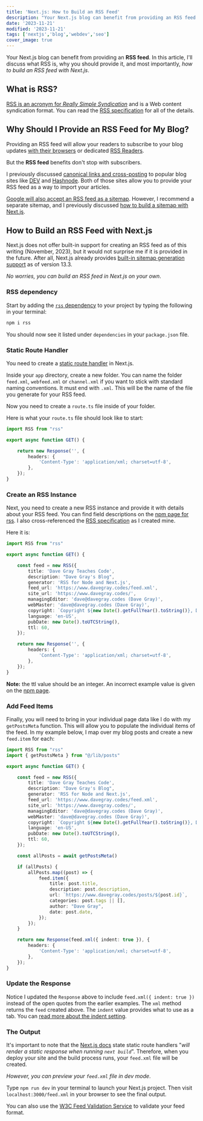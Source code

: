 ```yaml
---
title: 'Next.js: How to Build an RSS Feed'
description: "Your Next.js blog can benefit from providing an RSS feed."
date: '2023-11-21'
modified: '2023-11-21'
tags: ['nextjs','blog','webdev','seo']
cover_image: true
---
```


Your Next.js blog can benefit from providing an **RSS feed**. In this article, I'll discuss what RSS is, why you should provide it, and most importantly, _how to build an RSS feed with Next.js_. 

## What is RSS? 

[RSS is an acronym for _Really Simple Syndication_](https://www.rssboard.org/rss-specification) and is a Web content syndication format. You can read the [RSS specification](https://www.rssboard.org/rss-specification) for all of the details. 

## Why Should I Provide an RSS Feed for My Blog?

Providing an RSS feed will allow your readers to subscribe to your blog updates [with their browsers](https://www.google.com/search?q=read+rss+feed+in+browser) or  dedicated [RSS Readers](https://www.google.com/search?q=best+rss+feed+reader). 

But the **RSS feed** benefits don't stop with subscribers. 

I previously discussed [canonical links and cross-posting](https://www.davegray.codes/posts/does-my-nextjs-blog-need-canonical-links) to popular blog sites like [DEV](https://dev.to/tessak22/connecting-your-rss-feed-url-for-easy-publishing-to-dev-to-31de) and [Hashnode](https://support.hashnode.com/en/articles/6427208-rss-importer). Both of those sites allow you to provide your RSS feed as a way to import your articles.

[Google will also accept an RSS feed as a sitemap](https://developers.google.com/search/docs/crawling-indexing/sitemaps/build-sitemap#rss). However, I recommend a separate sitemap, and I previously discussed [how to build a sitemap with Next.js](https://www.davegray.codes/posts/nextjs-how-to-build-sitemap-robots-txt).

## How to Build an RSS Feed with Next.js

Next.js does not offer built-in support for creating an RSS feed as of this writing (November, 2023), but it would not surprise me if it is provided in the future. After all, Next.js already provides [built-in sitemap generation support](https://nextjs.org/docs/app/api-reference/file-conventions/metadata/sitemap) as of version 13.3.

_No worries, you can build an RSS feed in Next.js on your own_. 

### RSS dependency 

Start by adding the [`rss` dependency](https://www.npmjs.com/package/rss) to your project by typing the following in your terminal: 

```bash 
npm i rss
```
You should now see it listed under `dependencies` in your `package.json` file.

### Static Route Handler 

You need to create a [static route handler](https://nextjs.org/docs/app/building-your-application/deploying/static-exports#route-handlers) in Next.js. 

Inside your `app` directory, create a new folder. You can name the folder `feed.xml`, `webfeed.xml` or `channel.xml` if you want to stick with standard naming conventions. It must end with `.xml`. This will be the name of the file you generate for your RSS feed.

Now you need to create a `route.ts` file inside of your folder. 

Here is what your `route.ts` file should look like to start:

```ts
import RSS from "rss"

export async function GET() {

    return new Response('', {
        headers: {
            'Content-Type': 'application/xml; charset=utf-8',
        },
    });
}
```
### Create an RSS Instance 

Next, you need to create a new RSS instance and provide it with details about your RSS feed. You can find field descriptions on the [npm page for rss](https://www.npmjs.com/package/rss). I also cross-referenced the [RSS specification](https://www.rssboard.org/rss-specification) as I created mine.

Here it is:

```ts
import RSS from "rss"

export async function GET() {

    const feed = new RSS({
        title: 'Dave Gray Teaches Code',
        description: "Dave Gray's Blog",
        generator: 'RSS for Node and Next.js',
        feed_url: 'https://www.davegray.codes/feed.xml',
        site_url: 'https://www.davegray.codes/',
        managingEditor: 'dave@davegray.codes (Dave Gray)',
        webMaster: 'dave@davegray.codes (Dave Gray)',
        copyright: `Copyright ${new Date().getFullYear().toString()}, Dave Gray`,
        language: 'en-US',
        pubDate: new Date().toUTCString(),
        ttl: 60,
    });

    return new Response('', {
        headers: {
            'Content-Type': 'application/xml; charset=utf-8',
        },
    });
}
```
**Note:** the ttl value should be an integer. An incorrect example value is given on the [npm page](https://www.npmjs.com/package/rss).

### Add Feed Items 

Finally, you will need to bring in your individual page data like I do with my `getPostsMeta` function. This will allow you to populate the individual items of the feed. In my example below, I map over my blog posts and create a new `feed.item` for each:

```ts
import RSS from "rss"
import { getPostsMeta } from "@/lib/posts"

export async function GET() {

    const feed = new RSS({
        title: 'Dave Gray Teaches Code',
        description: "Dave Gray's Blog",
        generator: 'RSS for Node and Next.js',
        feed_url: 'https://www.davegray.codes/feed.xml',
        site_url: 'https://www.davegray.codes/',
        managingEditor: 'dave@davegray.codes (Dave Gray)',
        webMaster: 'dave@davegray.codes (Dave Gray)',
        copyright: `Copyright ${new Date().getFullYear().toString()}, Dave Gray`,
        language: 'en-US',
        pubDate: new Date().toUTCString(),
        ttl: 60,
    });

    const allPosts = await getPostsMeta()

    if (allPosts) {
        allPosts.map((post) => {
            feed.item({
                title: post.title,
                description: post.description,
                url: `https://www.davegray.codes/posts/${post.id}`,
                categories: post.tags || [],
                author: "Dave Gray",
                date: post.date,
            });
        });
    }

    return new Response(feed.xml({ indent: true }), {
        headers: {
            'Content-Type': 'application/xml; charset=utf-8',
        },
    });
}
```
### Update the Response 

Notice I updated the `Response` above to include `feed.xml({ indent: true })` instead of the open quotes from the earlier examples. The `xml` method returns the `feed` created above. The `indent` value provides what to use as a tab. You can [read more about the indent setting](https://www.npmjs.com/package/rss).

### The Output

It's important to note that the [Next.js docs](https://nextjs.org/docs/app/building-your-application/deploying/static-exports#route-handlers) state static route handlers "_will render a static response when running `next build`_". Therefore, when you deploy your site and the build process runs, your `feed.xml` file will be created. 

_However, you can preview your `feed.xml` file in dev mode_.

Type `npm run dev` in your terminal to launch your Next.js project. Then visit `localhost:3000/feed.xml` in your browser to see the final output. 

You can also use the [W3C Feed Validation Service](https://validator.w3.org/feed/) to validate your feed format. 

